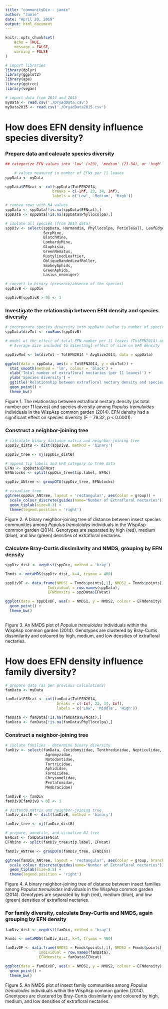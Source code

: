 ---
title: "communityDiv - jamie"
author: "Jamie"
date: "April 20, 2019"
output: html_document
---

```{r setup, include=FALSE}
knitr::opts_chunk$set(
	echo = TRUE,
	message = FALSE,
	warning = FALSE
)
```

```{r echo=TRUE, message=FALSE, warning=FALSE}
# import libraries
library(dplyr)
library(ggplot2)
library(ape)
library(ggtree)
library(vegan)
```

```{r}
# import data from 2014 and 2015
myData <- read.csv('./DryadData.csv')
myData2015 <- read.csv('./DryadData2015.csv')
```

# How does EFN density influence species diversity?

### Prepare data and calcuate species diversity
```{r}
## categorize EFN values into 'low' (<23), 'medium' (23-34), or 'high' (>34) for all individuals

    # values measured in number of EFNs per 11 leaves
sppData <- myData

sppData$EFNcat <- cut(sppData$TotEFN2014,
                     breaks = c(-Inf, 23, 34, Inf),
                     labels = c('Low', 'Medium', 'High'))

# remove rows with NA values 
sppData <- sppData[!is.na(sppData$EFNcat),]
sppData <- sppData[!is.na(sppData$Phyllocolpa),]
```

```{r}
# isolate all species (from 2014 data) 
sppDiv <- select(sppData, Harmandia, Phyllocolpa, PetioleGall, LeafEdgeMine,
                 SerpMine,
                 BlotchMine,
                 LombardyMine,
                 Gluphisia,
                 GreenNematus,
                 RustylinedLeaftier,
                 ObliqueBandedLeafRoller,
                 SmokeyAphids,
                 GreenAphids,
                 Lasius_neoniger)

# convert to binary (presence/absence of the species)
sppDivB <- sppDiv

sppDivB[sppDivB > 0] <- 1
```

### Investigate the relationship between EFN density and species diversity
```{r}
# incorporate species diversity into sppData (value is number of species observed on the individual)
sppData$divTot <- rowSums(sppDivB)

# model of the effect of total EFN number per 11 leaves (TotEFN2014) and average tree size (AvgSize2014) in species diversity (divTot)
  # Average size included to disentangl effect of size on EFN density

sppDivMod <- lm(divTot ~ TotEFN2014 * AvgSize2014, data = sppData)

ggplot(data = sppData, aes(x = TotEFN2014, y = divTot)) +
  stat_smooth(method = 'lm', colour = 'black') +
  xlab('Total number of extrafloral nectaries (per 11 leaves)') +
  ylab('Species diversity') +
  ggtitle('Relationship between extrafloral nectary density and species diversity') +
  geom_point() +
  theme_bw()
```

Figure 1. The relationship between extrafloral nectary density (as total number per 11 leaves) and species diversity among *Populus tremuloides* individuals in the WispAsp common garden (2014). EFN density had a significant effect on species diversity (F = 78.32, p < 0.0001).




### Construct a neighbor-joining tree 
```{r}
# calculate binary distance matrix and neighbor-joining tree
sppDiv_distB <- dist(sppDivB, method = 'binary')

sppDiv_tree <- nj(sppDiv_distB)

# append tip labels and EFN category to tree data
EFNs <- sppData$EFNcat
EFNblocks <- split(sppDiv_tree$tip.label, EFNs)

sppDiv_ANtree <- groupOTU(sppDiv_tree, EFNblocks)

# visualize tree
ggtree(sppDiv_ANtree, layout = 'rectangular', aes(color = group)) +
  scale_colour_discrete(guides(name="Number of Extrafloral nectaries")) +
  geom_tiplab(size=0.3) +
  theme(legend.position = 'right')
```

Figure 2. A binary neighbor-joining tree of distance between insect species communities among *Populus tremuloides* individuals in the WispAsp common garden (2014). Genotypes are separated by high (red), medium (blue), and low (green) densities of extrafloral nectaries.


### Calculate Bray-Curtis dissimilarity and NMDS, grouping by EFN density
```{r}
sppDiv_dist <- vegdist(sppDiv, method = 'bray')

Tnmds <- metaMDS(sppDiv_dist, k=4, trymax = 400)

sppDivDF <- data.frame(NMDS1 = Tnmds$points[,1], NMDS2 = Tnmds$points[,2],
                   Individual = row.names(sppData),
                   EFNdensity = sppData$EFNcat)

ggplot(data = sppDivDF, aes(x = NMDS1, y = NMDS2, colour = EFNdensity), alpha = I(0.6)) +
  geom_point() +
  theme_bw()
  
```

Figure 3. An NMDS plot of *Populus tremuloides* individuals within the WispAsp common garden (2014). Genotypes are clustered by Bray-Curtis dissimilarity and coloured by high, medium, and low densities of extrafloral nectaries.

# How does EFN density influence family diversity?
```{r}
# prepare data (as per previous calculations)
famData <- myData

famData$EFNcat <- cut(famData$TotEFN2014,
                       breaks = c(-Inf, 23, 34, Inf),
                       labels = c('Low', 'Middle', 'High'))

famData <- famData[!is.na(famData$EFNcat),]
famData <- famData[!is.na(famData$Phyllocolpa),]
```

### Construct a neighbor-joining tree
```{r}
# isolate families - determine binary diversity
famDiv <- select(famData, Cecidomyiidae, Tenthredinidae, Nepticulidae, Gracilliaridae,
                  Agromyzidae,
                  Notodontidae,
                  Tortricidae,
                  Aphididae,
                  Formicidae,
                  Chrysomelidae,
                  Pentatomidae,
                  Membracidae)

famDivB <- famDiv
famDivB[famDivB > 0] <- 1

# distance matrix and neighbor-joining tree 
famDiv_distB <- dist(famDivB, method = 'binary')

famDiv_tree <- nj(famDiv_distB)

# prepare, annotate, and visualize NJ tree
EFNcat <- famData$EFNcat
EFNbins <- split(famDiv_tree$tip.label, EFNcat)

famDiv_ANtree <- groupOTU(famDiv_tree, EFNbins)

ggtree(famDiv_ANtree, layout = 'rectangular', aes(color = group, branch.length="none")) +
  scale_colour_discrete(guides(name="Number of Extrafloral nectaries")) +
  geom_tiplab(size=0.5) +
  theme(legend.position = 'right')
```

Figure 4. A binary neighbor-joining tree of distance between insect families among *Populus tremuloides* individuals in the WispAsp common garden (2014). Genotypes are separated by high (red), medium (blue), and low (green) densities of extrafloral nectaries.

### For family diversity, calculate Bray-Curtis and NMDS, again grouping by EFN density
```{r message=FALSE, warning=FALSE}
famDiv_dist <- vegdist(famDiv, method = 'bray')

Fnmds <- metaMDS(famDiv_dist, k=4, trymax = 400)

famDivDF <- data.frame(NMDS1 = Fnmds$points[,1], NMDS2 = Fnmds$points[,2],
               Individual = row.names(famData),
               EFNdensity = famData$EFNcat)

ggplot(data = famDivDF, aes(x = NMDS1, y = NMDS2, colour = EFNdensity), alpha = I(0.6)) +
  geom_point() +
  theme_bw()
```

Figure 5. An NMDS plot of insect family communities among *Populus tremuloides* individuals within the WispAsp common garden (2014). Gneotypes are clustered by Bray-Curtis dissimilarity and coloured by high, medium, and low densities of extrafloral nectaries.